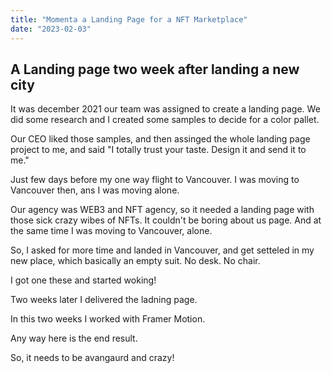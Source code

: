 ```yaml
---
title: "Momenta a Landing Page for a NFT Marketplace"
date: "2023-02-03"
---
```


## A Landing page two week after landing a new city

It was december 2021 our team was assigned to create a landing page. We did some research and I created some samples to decide for a color pallet.

Our CEO liked those samples, and then assinged the whole landing page project to me, and said "I totally trust your taste. Design it and send it to me."

Just few days before my one way flight to Vancouver. I was moving to Vancouver then, ans I was moving alone.

Our agency was WEB3 and NFT agency, so it needed a landing page with those sick crazy wibes of NFTs. It couldn't be boring about us page. And at the same time I was moving to Vancouver, alone.

So, I asked for more time and landed in Vancouver, and get setteled in my new place, which basically an empty suit. No desk. No chair.

I got one these and started woking!

Two weeks later I delivered the ladning page.

In this two weeks I worked with Framer Motion.

Any way here is the end result.

So, it needs to be avangaurd and crazy!
